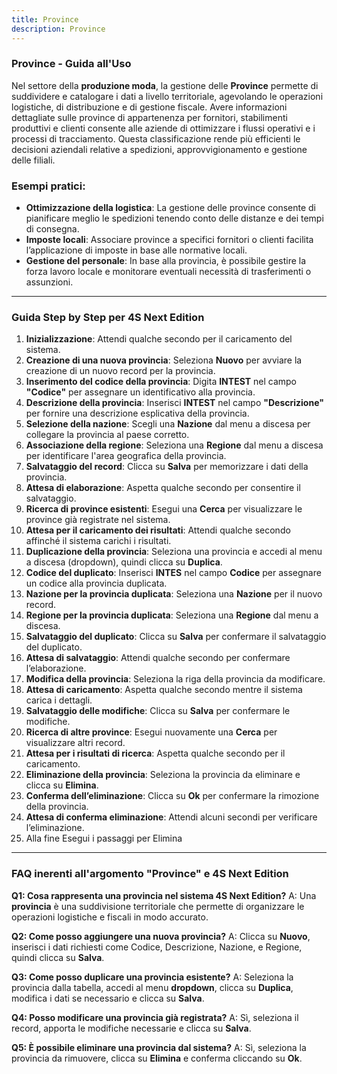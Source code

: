 ```yaml
---
title: Province
description: Province
---
```


### Province - Guida all'Uso

Nel settore della **produzione moda**, la gestione delle **Province** permette di suddividere e catalogare i dati a livello territoriale, agevolando le operazioni logistiche, di distribuzione e di gestione fiscale. Avere informazioni dettagliate sulle province di appartenenza per fornitori, stabilimenti produttivi e clienti consente alle aziende di ottimizzare i flussi operativi e i processi di tracciamento. Questa classificazione rende più efficienti le decisioni aziendali relative a spedizioni, approvvigionamento e gestione delle filiali.

### Esempi pratici:

* **Ottimizzazione della logistica**: La gestione delle province consente di pianificare meglio le spedizioni tenendo conto delle distanze e dei tempi di consegna.
* **Imposte locali**: Associare province a specifici fornitori o clienti facilita l’applicazione di imposte in base alle normative locali.
* **Gestione del personale**: In base alla provincia, è possibile gestire la forza lavoro locale e monitorare eventuali necessità di trasferimenti o assunzioni.

***

### Guida Step by Step per **4S Next Edition**

1. **Inizializzazione**: Attendi qualche secondo per il caricamento del sistema.
2. **Creazione di una nuova provincia**: Seleziona **Nuovo** per avviare la creazione di un nuovo record per la provincia.
3. **Inserimento del codice della provincia**: Digita **INTEST** nel campo **"Codice"** per assegnare un identificativo alla provincia.
4. **Descrizione della provincia**: Inserisci **INTEST** nel campo **"Descrizione"** per fornire una descrizione esplicativa della provincia.
5. **Selezione della nazione**: Scegli una **Nazione** dal menu a discesa per collegare la provincia al paese corretto.
6. **Associazione della regione**: Seleziona una **Regione** dal menu a discesa per identificare l'area geografica della provincia.
7. **Salvataggio del record**: Clicca su **Salva** per memorizzare i dati della provincia.
8. **Attesa di elaborazione**: Aspetta qualche secondo per consentire il salvataggio.
9. **Ricerca di province esistenti**: Esegui una **Cerca** per visualizzare le province già registrate nel sistema.
10. **Attesa per il caricamento dei risultati**: Attendi qualche secondo affinché il sistema carichi i risultati.
11. **Duplicazione della provincia**: Seleziona una provincia e accedi al menu a discesa (dropdown), quindi clicca su **Duplica**.
12. **Codice del duplicato**: Inserisci **INTES** nel campo **Codice** per assegnare un codice alla provincia duplicata.
13. **Nazione per la provincia duplicata**: Seleziona una **Nazione** per il nuovo record.
14. **Regione per la provincia duplicata**: Seleziona una **Regione** dal menu a discesa.
15. **Salvataggio del duplicato**: Clicca su **Salva** per confermare il salvataggio del duplicato.
16. **Attesa di salvataggio**: Attendi qualche secondo per confermare l’elaborazione.
17. **Modifica della provincia**: Seleziona la riga della provincia da modificare.
18. **Attesa di caricamento**: Aspetta qualche secondo mentre il sistema carica i dettagli.
19. **Salvataggio delle modifiche**: Clicca su **Salva** per confermare le modifiche.
20. **Ricerca di altre province**: Esegui nuovamente una **Cerca** per visualizzare altri record.
21. **Attesa per i risultati di ricerca**: Aspetta qualche secondo per il caricamento.
22. **Eliminazione della provincia**: Seleziona la provincia da eliminare e clicca su **Elimina**.
23. **Conferma dell’eliminazione**: Clicca su **Ok** per confermare la rimozione della provincia.
24. **Attesa di conferma eliminazione**: Attendi alcuni secondi per verificare l’eliminazione.
25. Alla fine Esegui i passaggi per Elimina

***

### FAQ inerenti all'argomento "**Province"** e 4S Next Edition

**Q1: Cosa rappresenta una provincia nel sistema 4S Next Edition?**
A: Una **provincia** è una suddivisione territoriale che permette di organizzare le operazioni logistiche e fiscali in modo accurato.

**Q2: Come posso aggiungere una nuova provincia?**
A: Clicca su **Nuovo**, inserisci i dati richiesti come Codice, Descrizione, Nazione, e Regione, quindi clicca su **Salva**.

**Q3: Come posso duplicare una provincia esistente?**
A: Seleziona la provincia dalla tabella, accedi al menu **dropdown**, clicca su **Duplica**, modifica i dati se necessario e clicca su **Salva**.

**Q4: Posso modificare una provincia già registrata?**
A: Sì, seleziona il record, apporta le modifiche necessarie e clicca su **Salva**.

**Q5: È possibile eliminare una provincia dal sistema?**
A: Sì, seleziona la provincia da rimuovere, clicca su **Elimina** e conferma cliccando su **Ok**.